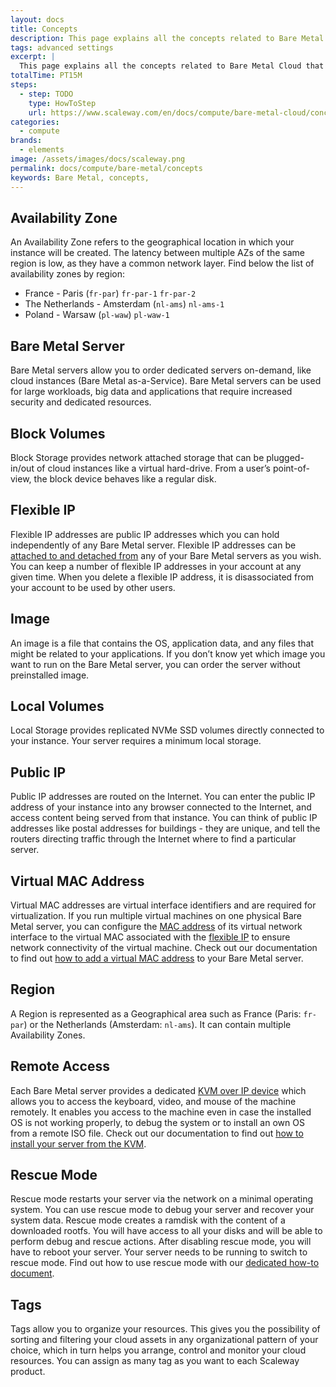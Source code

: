 ```yaml
---
layout: docs
title: Concepts
description: This page explains all the concepts related to Bare Metal Cloud
tags: advanced settings
excerpt: |
  This page explains all the concepts related to Bare Metal Cloud that you might encounter while using Scaleway products and ressources.
totalTime: PT15M
steps:
  - step: TODO
    type: HowToStep
    url: https://www.scaleway.com/en/docs/compute/bare-metal-cloud/concepts
categories:
  - compute
brands:
  - elements
image: /assets/images/docs/scaleway.png
permalink: docs/compute/bare-metal/concepts
keywords: Bare Metal, concepts,
---
```




<Concept opened>

## Availability Zone 

An Availability Zone refers to the geographical location in which your instance will be created. The latency between multiple AZs of the same region is low, as they have a common network layer. Find below the list of availability zones by region:

- France - Paris (`fr-par`)
  `fr-par-1`
  `fr-par-2`
- The Netherlands - Amsterdam (`nl-ams`)
  `nl-ams-1`
- Poland - Warsaw (`pl-waw`)
  `pl-waw-1`

</Concept>

<Concept opened>

## Bare Metal Server

Bare Metal servers allow you to order dedicated servers on-demand, like cloud instances (Bare Metal as-a-Service). Bare Metal servers can be used for large workloads, big data and applications that require increased security and dedicated resources.

</Concept>

<Concept opened>

## Block Volumes

Block Storage provides network attached storage that can be plugged-in/out of cloud instances like a virtual hard-drive. From a user’s point-of-view, the block device behaves like a regular disk.

</Concept>

<Concept opened>

## Flexible IP

Flexible IP addresses are public IP addresses which you can hold independently of any Bare Metal server. Flexible IP addresses can be [attached to and detached from](/compute/bare-metal-cloud/how-to/attach-detach-flexible-ip/) any of your Bare Metal servers as you wish. You can keep a number of flexible IP addresses in your account at any given time. When you delete a flexible IP address, it is disassociated from your account to be used by other users.

</Concept>

<Concept>

## Image

An image is a file that contains the OS, application data, and any files that might be related to your applications. If you don’t know yet which image you want to run on the Bare Metal server, you can order the server without preinstalled image.

</Concept>


<Concept>

## Local Volumes

Local Storage provides replicated NVMe SSD volumes directly connected to your instance. Your server requires a minimum local storage.

</Concept>

<Concept>

## Public IP

Public IP addresses are routed on the Internet. You can enter the public IP address of your instance into any browser connected to the Internet, and access content being served from that instance. You can think of public IP addresses like postal addresses for buildings - they are unique, and tell the routers directing traffic through the Internet where to find a particular server.

</Concept>

<Concept>

## Virtual MAC Address

Virtual MAC addresses are virtual interface identifiers and are required for virtualization. If you run multiple virtual machines on one physical Bare Metal server, you can configure the [MAC address](https://en.wikipedia.org/wiki/MAC_address) of its virtual network interface to the virtual MAC associated with the [flexible IP](/compute/bare-metal-cloud/concepts/#flexible-ip) to ensure network connectivity of the virtual machine. Check out our documentation to find out [how to add a virtual MAC address](/compute/bare-metal-cloud/how-to/add-virtual-mac-address/) to your Bare Metal server.

</Concept>


<Concept>

## Region

A Region is represented as a Geographical area such as France (Paris: `fr-par`) or the Netherlands (Amsterdam: `nl-ams`). It can contain multiple Availability Zones.

</Concept>

<Concept>

## Remote Access

Each Bare Metal server provides a dedicated [KVM over IP device](https://en.wikipedia.org/wiki/KVM_switch#KVM_over_IP_(IPKVM)) which allows you to access the keyboard, video, and mouse of the machine remotely. It enables you access to the machine even in case the installed OS is not working properly, to debug the system or to install an own OS from a remote ISO file. Check out our documentation to find out [how to install your server from the KVM](/compute/bare-metal-cloud/how-to/install-server-from-kvm).

</Concept>


<Concept>

## Rescue Mode

Rescue mode restarts your server via the network on a minimal operating system. You can use rescue mode to debug your server and recover your system data. Rescue mode creates a ramdisk with the content of a downloaded rootfs. You will have access to all your disks and will be able to perform debug and rescue actions. After disabling rescue mode, you will have to reboot your server. Your server needs to be running to switch to rescue mode. Find out how to use rescue mode with our [dedicated how-to document](/compute/bare-metal-cloud/how-to/use-rescue-mode).

</Concept>

<Concept>

## Tags

Tags allow you to organize your resources. This gives you the possibility of sorting and filtering your cloud assets in any organizational pattern of your choice, which in turn helps you arrange, control and monitor your cloud resources. You can assign as many tag as you want to each Scaleway product.

</Concept>
